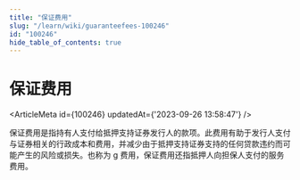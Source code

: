 ```yaml
---
title: "保证费用"
slug: "/learn/wiki/guaranteefees-100246"
id: "100246"
hide_table_of_contents: true
---
```



# 保证费用

<ArticleMeta id={100246} updatedAt={'2023-09-26 13:58:47'} />
<div className='border-solid border-b border-t-0 my-4 border-[var(--ifm-color-gray-300)]' />

保证费用是指持有人支付给抵押支持证券发行人的款项。此费用有助于发行人支付与证券相关的行政成本和费用，并减少由于抵押支持证券支持的任何贷款违约而可能产生的风险或损失。也称为 g 费用，保证费用还指抵押人向担保人支付的服务费用。
